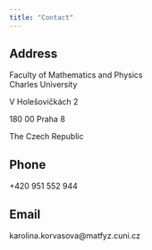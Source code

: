 ```yaml
---
title: "Contact"
---
```


## Address

Faculty of Mathematics and Physics\
Charles University

V Holešovičkách 2

180 00 Praha 8

The Czech Republic

## Phone
+420‎ 951 552 944

## Email

karolina.korvasova@matfyz.cuni.cz